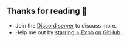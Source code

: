 
## Thanks for reading 👏

- Join the [Discord server](https://chat.expo.dev/) to discuss more.
- Help me out by [starring ⭐️ Expo on GitHub](https://github.com/expo/expo).

<Embed url="https://github.com/evanbacon" />
